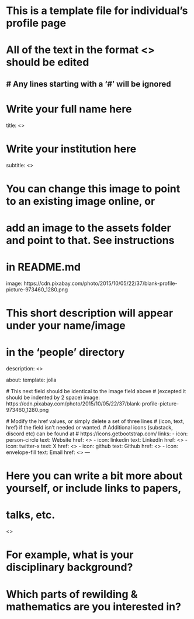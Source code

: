 # This is a template file for individual's profile page
#
# All of the text in the format <<TEXT>> should be edited
# Any lines starting with a '#' will be ignored
---

# Write your full name here
title: <<NAME>>

# Write your institution here
subtitle: <<INSTITUTION>>

# You can change this image to point to an existing image online, or
# add an image to the assets folder and point to that. See instructions
# in README.md 
image: https://cdn.pixabay.com/photo/2015/10/05/22/37/blank-profile-picture-973460_1280.png

# This short description will appear under your name/image
# in the 'people' directory
description: <<SHORT DESCRIPTION>>

about:
  template: jolla

  # This next field should be identical to the image field above
  # (excepted it should be indented by 2 space)
  image: https://cdn.pixabay.com/photo/2015/10/05/22/37/blank-profile-picture-973460_1280.png
 
  # Modify the href values, or simply delete a set of three lines
  # (icon, text, href) if the field isn't needed or wanted.
  # Additional icons (substack, discord etc) can be found at
  # https://icons.getbootstrap.com/
  links:
    - icon: person-circle
      text: Website
      href: <<YOUR WEBSITE HERE>>
    - icon: linkedin
      text: LinkedIn
      href: <<YOUR LINKEDIN HERE>>
    - icon: twitter-x
      text: X
      href: <<YOUR TWITTER/X HERE>>
    - icon: github
      text: Github
      href: <<YOUR GITHUB HERE>>
    - icon: envelope-fill
      text: Email
      href: <<YOUR EMAIL HERE>>
---

# Here you can write a bit more about yourself, or include links to papers,
# talks, etc.

<<LONG DESCRIPION>>

# For example, what is your disciplinary background?
# Which parts of rewilding & mathematics are you interested in?
